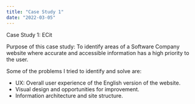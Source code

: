 ```yaml
---
title: "Case Study 1"
date: "2022-03-05"
---
```


Case Study 1: ECit

Purpose of this case study:
To identify areas of a Software Company website where accurate and accessible information 
has a high priority to the user.

Some of the problems I tried to identify and solve are:
* UX: Overall user experience of the English version of the website.
* Visual design and opportunities for improvement.
* Information architecture and site structure.